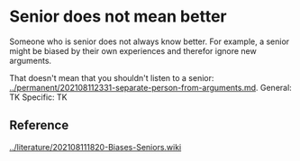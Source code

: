 = Senior does not mean better =

Someone who is senior does not always know better. For example, a senior might be biased by their own experiences and therefor ignore new arguments.

That doesn't mean that you shouldn't listen to a senior: [[../permanent/202108112331-separate-person-from-arguments.md]].
General: TK
Specific: TK

== Reference ==
[[../literature/202108111820-Biases-Seniors.wiki]]
